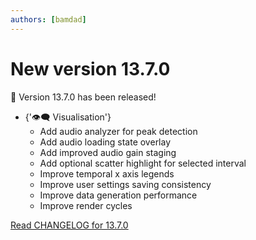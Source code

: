 ```yaml
---
authors: [bamdad]
---
```


# New version 13.7.0

🎉 Version 13.7.0 has been released!

<ul>
  <li>
    {'👁️‍🗨️ Visualisation'}
    <ul>
      <li>Add audio analyzer for peak detection</li>
      <li>Add audio loading state overlay</li>
      <li>Add improved audio gain staging</li>
      <li>Add optional scatter highlight for selected interval</li>
      <li>Improve temporal x axis legends</li>
      <li>Improve user settings saving consistency</li>
      <li>Improve data generation performance</li>
      <li>Improve render cycles</li>
    </ul>
  </li>
</ul>

[Read CHANGELOG for 13.7.0](https://github.com/sound-scape-explorer/sound-scape-explorer/blob/main/CHANGELOG.md#1370-2024-09-16)
